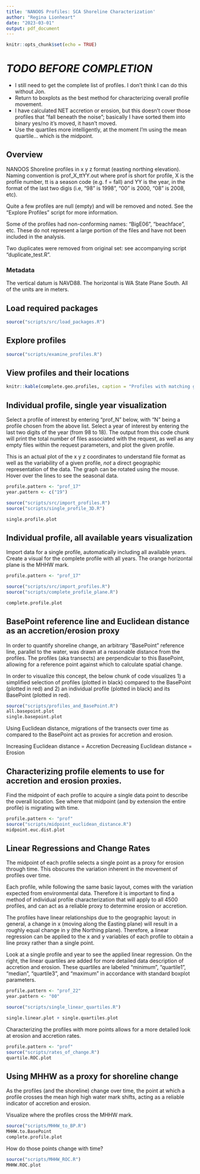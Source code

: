 ```yaml
---
title: 'NANOOS Profiles: SCA Shoreline Characterization'
author: "Regina Lionheart"
date: "2023-03-01"
output: pdf_document
---
```


```r
knitr::opts_chunk$set(echo = TRUE)
```

# *TODO BEFORE COMPLETION*

- I still need to get the complete list of profiles. I don't think I can do this without Jon.
- Return to boxplots as the best method for characterizing overall profile movement.
- I have calculated NET accretion or erosion, but this doesn't cover those profiles that "fall beneath
the noise"; basically I have sorted them into binary yes/no it's moved, it hasn't moved. 
- Use the quartiles more intelligently, at the moment I'm using the mean quartile... which is the midpoint. 

## Overview

NANOOS Shoreline profiles in x y z format (easting northing elevation).
Naming convention is prof_X_ttYY.out where prof is short for profile, X is the profile number, tt is a season code (e.g. f = fall) and YY is the year, in the format of the last two digis (i.e, "98" is 1998", "00" is 2000, "08" is 2008, etc).

Quite a few profiles are null (empty) and will be removed and noted. See the "Explore Profiles" script for more information.

Some of the profiles had non-conforming names: "BigE06", "beachface", etc. These do not represent a large portion of the files and have not been included in the analysis. 

Two duplicates were removed from original set: see accompanying script "duplicate_test.R".


### Metadata
The vertical datum is NAVD88.
The horizontal is WA State Plane South. All of the units are in meters.

## Load required packages
```r
source("scripts/src/load_packages.R")
```

## Explore profiles
```r
source("scripts/examine_profiles.R")
```


## View profiles and their locations
```r
knitr::kable(complete.geo.profiles, caption = "Profiles with matching geographic location")
```

## Individual profile, single year visualization

Select a profile of interest by entering "prof_N" below, with "N" being a profile chosen from the above list.
Select a year of interest by entering the last two digits of the year (from 98 to 18).
The output from this code chunk will print the total number of files associated with the request, as well as any empty files within the request parameters, and plot the given profile. 

This is an actual plot of the x y z coordinates to understand file format as well as the variability of a given profile, *not* a direct geographic representation of the data. The graph can be rotated using the mouse. Hover over the lines to see the seasonal data.

```r
profile.pattern <- "prof_17"
year.pattern <- c("19")

source("scripts/src/import_profiles.R")
source("scripts/single_profile_3D.R")

single.profile.plot
```

## Individual profile, all available years visualization

Import data for a single profile, automatically including all available years.
Create a visual for the complete profile with all years. The orange horizontal plane is the MHHW mark. 
```r
profile.pattern <- "prof_17"

source("scripts/src/import_profiles.R")
source("scripts/complete_profile_plane.R")

complete.profile.plot
```


## BasePoint reference line and Euclidean distance as an accretion/erosion proxy

In order to quantify shoreline change, an arbitrary "BasePoint" reference line, parallel to the water, was drawn at a reasonable distance from the profiles. The profiles (aka transects) are perpendicular to this BasePoint, allowing for a reference point against which to calculate spatial change.

In order to visualize this concept, the below chunk of code visualizes 1) a simplified selection of profiles (plotted in black) compared to the BasePoint (plotted in red) and 2) an individual profile (plotted in black) and its BasePoint (plotted in red).  

```r
source("scripts/profiles_and_BasePoint.R")
all.basepoint.plot
single.basepoint.plot
```
Using Euclidean distance, migrations of the transects over time as compared to the BasePoint act as proxies for accretion and erosion. 

Increasing Euclidean distance = Accretion
Decreasing Euclidean distance = Erosion

## Characterizing profile elements to use for accretion and erosion proxies. 

Find the midpoint of each profile to acquire a single data point to describe the overall location. See where that midpoint (and by extension the entire profile) is migrating with time.

```r

profile.pattern <- "prof"
source("scripts/midpoint_euclidean_distance.R")
midpoint.euc.dist.plot
```

## Linear Regressions and Change Rates

The midpoint of each profile selects a single point as a proxy for erosion through time. This obscures the variation inherent in the movement of profiles over time.

Each profile, while following the same basic layout, comes with the variation expected from environmental data. Therefore it is important to find a method of individual profile characterization that will apply to all 4500 profiles, and can act as a reliable proxy to determine erosion or accretion.

The profiles have linear relationships due to the geographic layout: in general, a change in x (moving along the Easting plane) will result in a roughly equal change in y (the Northing plane). Therefore, a linear regression can be applied to the x and y variables of each profile to obtain a line proxy rather than a single point.


Look at a single profile and year to see the applied linear regression. On the right, the linear quartiles are added for more detailed data description of accretion and erosion. These quartiles are labeled "minimum", "quartile1", "median", "quartile3", and "maximum" in accordance with standard boxplot parameters.


```r
profile.pattern <- "prof_22"
year.pattern <- "00"

source("scripts/single_linear_quartiles.R")

single.linear.plot + single.quartiles.plot
```


Characterizing the profiles with more points allows for a more detailed look at erosion and accretion rates. 
```r
profile.pattern <- "prof"
source("scripts/rates_of_change.R")
quartile.ROC.plot
```

## Using MHHW as a proxy for shoreline change

As the profiles (and the shoreline) change over time, the point at which a profile crosses the mean high high water mark shifts, acting as a reliable indicator of accretion and erosion. 

Visualize where the profiles cross the MHHW mark. 
```r
source("scripts/MHHW_to_BP.R")
MHHW.to.BasePoint
complete.profile.plot
```

How do those points change with time?
```r
source("scripts/MHHW_ROC.R")
MHHW.ROC.plot
```

